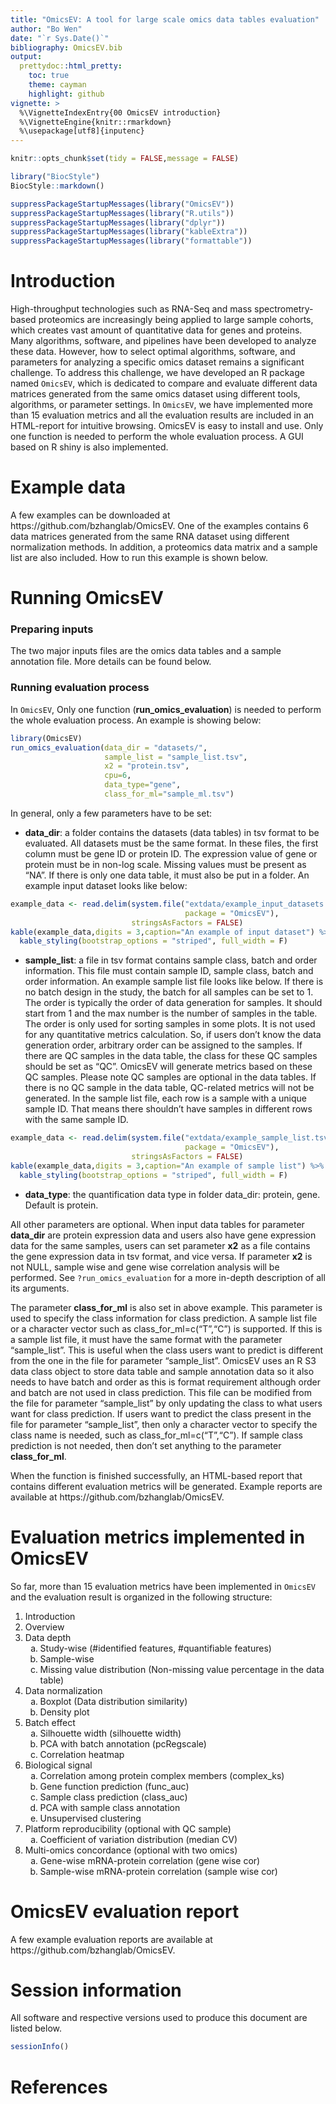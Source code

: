 ```yaml
---
title: "OmicsEV: A tool for large scale omics data tables evaluation"
author: "Bo Wen"
date: "`r Sys.Date()`"
bibliography: OmicsEV.bib
output: 
  prettydoc::html_pretty:
    toc: true
    theme: cayman
    highlight: github
vignette: >
  %\VignetteIndexEntry{00 OmicsEV introduction}
  %\VignetteEngine{knitr::rmarkdown}
  %\usepackage[utf8]{inputenc}
---
```


```r
knitr::opts_chunk$set(tidy = FALSE,message = FALSE)
```



```r
library("BiocStyle")
BiocStyle::markdown()
```




```r
suppressPackageStartupMessages(library("OmicsEV"))
suppressPackageStartupMessages(library("R.utils"))
suppressPackageStartupMessages(library("dplyr"))
suppressPackageStartupMessages(library("kableExtra"))
suppressPackageStartupMessages(library("formattable"))
```


# Introduction

High-throughput technologies such as RNA-Seq and mass spectrometry-based 
proteomics are increasingly being applied to large sample cohorts, which 
creates vast amount of quantitative data for genes and proteins. Many algorithms, 
software, and pipelines have been developed to analyze these data. However, 
how to select optimal algorithms, software, and parameters for analyzing a 
specific omics dataset remains a significant challenge. To address this 
challenge, we have developed an R package named `OmicsEV`, which is dedicated to 
compare and evaluate different data matrices generated from the same omics 
dataset using different tools, algorithms, or parameter settings. In `OmicsEV`,
we have implemented more than 15 evaluation metrics and all the evaluation 
results are included in an HTML-report for intuitive browsing. OmicsEV is easy 
to install and use. Only one function is needed to perform the whole evaluation 
process. A GUI based on R shiny is also implemented.

# Example data

A few examples can be downloaded at https://github.com/bzhanglab/OmicsEV. One of the examples contains 6 data matrices generated from the same RNA dataset 
using different normalization methods. In addition, a proteomics data matrix and a
sample list are also included. How to run this example is shown below.

# Running OmicsEV

### Preparing inputs

The two major inputs files are the omics data tables and a sample annotation file. More details can be found below.

### Running evaluation process

In `OmicsEV`, Only one function (**run_omics_evaluation**) is needed to 
perform the whole evaluation process. An example is showing below:

```r
library(OmicsEV)
run_omics_evaluation(data_dir = "datasets/",
                     sample_list = "sample_list.tsv",
                     x2 = "protein.tsv",
                     cpu=6,
                     data_type="gene",
                     class_for_ml="sample_ml.tsv")
```

In general, only a few parameters have to be set:

* **data_dir**: a folder contains the datasets (data tables) in tsv format to be evaluated. All 
datasets must be the same format. In these files, the first column must be gene
ID or protein ID. The expression value of gene or protein must be in non-log 
scale. Missing values must be present as "NA". If there is only one data table, it must also be put in a folder. An example input dataset looks like below:

```r
example_data <- read.delim(system.file("extdata/example_input_datasets.tsv",
                                       package = "OmicsEV"),
                           stringsAsFactors = FALSE)
kable(example_data,digits = 3,caption="An example of input dataset") %>%
  kable_styling(bootstrap_options = "striped", full_width = F)
```

* **sample_list**: a file in tsv format contains sample class, batch and order 
information. This file must contain sample ID, sample class, batch and order 
information. An example sample list file looks like below. If there is no batch design 
in the study, the batch for all samples can be set to 1. The order is typically
the order of data generation for samples. It should start from 1 and the max number is the number of samples in the table. The order is only used for sorting samples in some plots. It is not used for any quantitative metrics calculation. So, if users don't know the data generation order, arbitrary order can be assigned to the samples. If there are QC samples in the data table, the class for these QC samples should be set as "QC". OmicsEV will generate metrics based on these QC samples. Please note QC samples are optional in the data tables. If there is no QC sample in the data table, QC-related metrics will not be generated.
In the sample list file, each row is a sample with a unique sample ID. That means there shouldn't have samples in different rows with the same sample ID.

```r
example_data <- read.delim(system.file("extdata/example_sample_list.tsv",
                                       package = "OmicsEV"),
                           stringsAsFactors = FALSE)
kable(example_data,digits = 3,caption="An example of sample list") %>%
  kable_styling(bootstrap_options = "striped", full_width = F)
```

* **data_type**: the quantification data type in folder data_dir: protein, 
gene. Default is protein.

All other parameters are optional. When input data tables for parameter 
**data_dir** are protein expression data and users also have gene expression 
data for the same samples, users can set parameter **x2** as a file contains 
the gene expression data in tsv format, and vice versa. If parameter **x2** is 
not NULL, sample wise and gene wise correlation analysis will be performed. See `?run_omics_evaluation` for a more in-depth description of all its arguments. 

The parameter **class_for_ml** is also set in above example. This parameter is used to specify the class information for class prediction. A sample list file or a character vector such as class_for_ml=c("T","C") is supported. If this is a sample list file, it must have the same format with the parameter "sample_list". This is useful when the class users want to predict is different from the one in the file for parameter "sample_list". OmicsEV uses an R S3 data class object to store data table and sample annotation data so it also needs to have batch and order as this is format requirement although order and batch are not used in class prediction. This file can be modified from the file for parameter "sample_list" by only updating the class to what users want for class prediction. If users want to predict the class present in the file for parameter "sample_list", then only a character vector to specify the class name is needed, such as class_for_ml=c("T","C"). If sample class prediction is not needed, then don't set anything to the parameter **class_for_ml**.


When the function is finished successfully, an HTML-based report that contains 
different evaluation metrics will be generated. Example reports are available 
at https://github.com/bzhanglab/OmicsEV.


# Evaluation metrics implemented in OmicsEV

So far, more than 15 evaluation metrics have been implemented in `OmicsEV` and 
the evaluation result is organized in the following structure:

1. Introduction
2. Overview
3. Data depth
   a. Study-wise (#identified features, #quantifiable features)
   b. Sample-wise
   c. Missing value distribution (Non-missing value percentage in the data table)
4. Data normalization
   a. Boxplot (Data distribution similarity)
   b. Density plot
5. Batch effect
   a. Silhouette width (silhouette width)
   b. PCA with batch annotation (pcRegscale)
   c. Correlation heatmap
6. Biological signal
   a. Correlation among protein complex members (complex_ks)
   b. Gene function prediction (func_auc)
   c. Sample class prediction (class_auc)
   d. PCA with sample class annotation
   e. Unsupervised clustering
7. Platform reproducibility (optional with QC sample)
   a. Coefficient of variation distribution (median CV)
8. Multi-omics concordance (optional with two omics)
   a. Gene-wise mRNA-protein correlation (gene wise cor)
   b. Sample-wise mRNA-protein correlation (sample wise cor)

# OmicsEV evaluation report

A few example evaluation reports are available at 
https://github.com/bzhanglab/OmicsEV.

# Session information

All software and respective versions used to produce this document are listed below.

```r
sessionInfo()
```

# References


